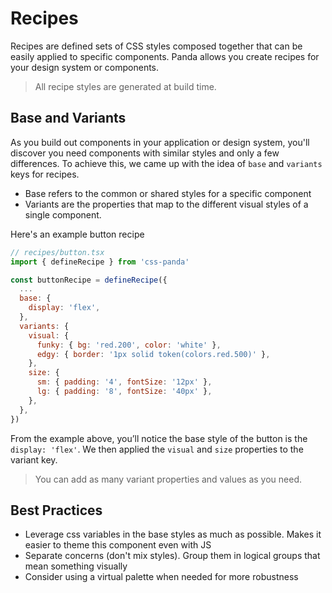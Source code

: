 # Recipes

Recipes are defined sets of CSS styles composed together that can be easily applied to specific components. Panda allows
you create recipes for your design system or components.

> All recipe styles are generated at build time.

## Base and Variants

As you build out components in your application or design system, you'll discover you need components with similar
styles and only a few differences. To achieve this, we came up with the idea of `base` and `variants` keys for recipes.

- Base refers to the common or shared styles for a specific component
- Variants are the properties that map to the different visual styles of a single component.

Here's an example button recipe

```jsx
// recipes/button.tsx
import { defineRecipe } from 'css-panda'

const buttonRecipe = defineRecipe({
  ...
  base: {
    display: 'flex',
  },
  variants: {
    visual: {
      funky: { bg: 'red.200', color: 'white' },
      edgy: { border: '1px solid token(colors.red.500)' },
    },
    size: {
      sm: { padding: '4', fontSize: '12px' },
      lg: { padding: '8', fontSize: '40px' },
    },
  },
})

```

From the example above, you’ll notice the base style of the button is the `display: 'flex'`. We then applied the
`visual` and `size` properties to the variant key.

> You can add as many variant properties and values as you need.

## Best Practices

- Leverage css variables in the base styles as much as possible. Makes it easier to theme this component even with JS
- Separate concerns (don't mix styles). Group them in logical groups that mean something visually
- Consider using a virtual palette when needed for more robustness
